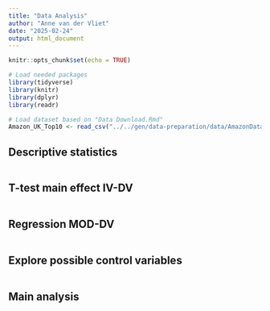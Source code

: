 ```yaml
---
title: "Data Analysis"
author: "Anne van der Vliet"
date: "2025-02-24"
output: html_document
---
```


```r
knitr::opts_chunk$set(echo = TRUE)
```

```r
# Load needed packages
library(tidyverse)
library(knitr)
library(dplyr)
library(readr)
```

```r
# Load dataset based on "Data Download.Rmd"
Amazon_UK_Top10 <- read_csv("../../gen/data-preparation/data/AmazonDataTop10.csv")
```

## Descriptive statistics
```r

```

## T-test main effect IV-DV
```r

```

## Regression MOD-DV
```r

```


## Explore possible control variables 
```r

```

## Main analysis
```r

```

